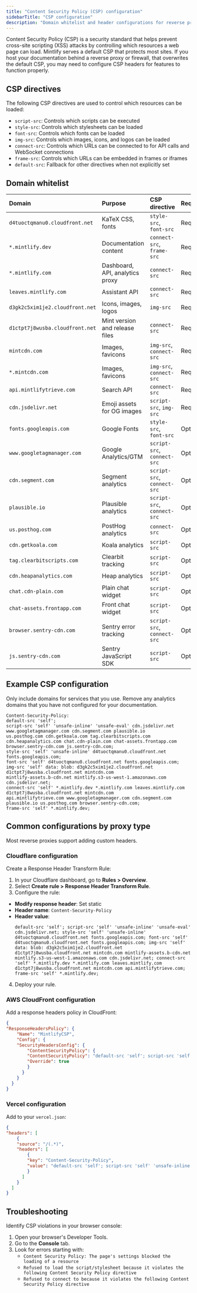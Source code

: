 ```yaml
---
title: "Content Security Policy (CSP) configuration"
sidebarTitle: "CSP configuration"
description: "Domain whitelist and header configurations for reverse proxies, firewalls, and networks that enforce strict security policies"
---
```


Content Security Policy (CSP) is a security standard that helps prevent cross-site scripting (XSS) attacks by controlling which resources a web page can load. Mintlify serves a default CSP that protects most sites. If you host your documentation behind a reverse proxy or firewall, that overwrites the default CSP, you may need to configure CSP headers for features to function properly.

## CSP directives

The following CSP directives are used to control which resources can be loaded:

- `script-src`: Controls which scripts can be executed
- `style-src`: Controls which stylesheets can be loaded
- `font-src`: Controls which fonts can be loaded
- `img-src`: Controls which images, icons, and logos can be loaded
- `connect-src`: Controls which URLs can be connected to for API calls and WebSocket connections
- `frame-src`: Controls which URLs can be embedded in frames or iframes
- `default-src`: Fallback for other directives when not explicitly set

## Domain whitelist

| Domain | Purpose | CSP directive | Required |
|:-------|:--------|:--------------|:-------|
| `d4tuoctqmanu0.cloudfront.net` | KaTeX CSS, fonts | `style-src`, `font-src` | Required |
| `*.mintlify.dev` | Documentation content | `connect-src`, `frame-src` | Required |
| `*.mintlify.com` | Dashboard, API, analytics proxy | `connect-src` | Required |
| `leaves.mintlify.com` | Assistant API | `connect-src` | Required |
| `d3gk2c5xim1je2.cloudfront.net` | Icons, images, logos | `img-src` | Required |
| `d1ctpt7j8wusba.cloudfront.net` | Mint version and release files | `connect-src` | Required |
| `mintcdn.com` | Images, favicons | `img-src`, `connect-src` | Required |
| `*.mintcdn.com` | Images, favicons | `img-src`, `connect-src` | Required |
| `api.mintlifytrieve.com` | Search API | `connect-src` | Required |
| `cdn.jsdelivr.net` | Emoji assets for OG images | `script-src`, `img-src` | Required |
| `fonts.googleapis.com` | Google Fonts | `style-src`, `font-src` | Optional |
| `www.googletagmanager.com` | Google Analytics/GTM | `script-src`, `connect-src` | Optional |
| `cdn.segment.com` | Segment analytics | `script-src`, `connect-src` | Optional |
| `plausible.io` | Plausible analytics | `script-src`, `connect-src` | Optional |
| `us.posthog.com` | PostHog analytics | `connect-src` | Optional |
| `cdn.getkoala.com` | Koala analytics | `script-src` | Optional |
| `tag.clearbitscripts.com` | Clearbit tracking | `script-src` | Optional |
| `cdn.heapanalytics.com` | Heap analytics | `script-src` | Optional |
| `chat.cdn-plain.com` | Plain chat widget | `script-src` | Optional |
| `chat-assets.frontapp.com` | Front chat widget | `script-src` | Optional |
| `browser.sentry-cdn.com` | Sentry error tracking | `script-src`, `connect-src` | Optional |
| `js.sentry-cdn.com` | Sentry JavaScript SDK | `script-src` | Optional |

## Example CSP configuration

<Note>
  Only include domains for services that you use. Remove any analytics domains that you have not configured for your documentation.
</Note>

```text wrap
Content-Security-Policy:
default-src 'self';
script-src 'self' 'unsafe-inline' 'unsafe-eval' cdn.jsdelivr.net www.googletagmanager.com cdn.segment.com plausible.io
us.posthog.com cdn.getkoala.com tag.clearbitscripts.com cdn.heapanalytics.com chat.cdn-plain.com chat-assets.frontapp.com
browser.sentry-cdn.com js.sentry-cdn.com;
style-src 'self' 'unsafe-inline' d4tuoctqmanu0.cloudfront.net fonts.googleapis.com;
font-src 'self' d4tuoctqmanu0.cloudfront.net fonts.googleapis.com;
img-src 'self' data: blob: d3gk2c5xim1je2.cloudfront.net d1ctpt7j8wusba.cloudfront.net mintcdn.com
mintlify-assets.b-cdn.net mintlify.s3-us-west-1.amazonaws.com cdn.jsdelivr.net;
connect-src 'self' *.mintlify.dev *.mintlify.com leaves.mintlify.com d1ctpt7j8wusba.cloudfront.net mintcdn.com
api.mintlifytrieve.com www.googletagmanager.com cdn.segment.com plausible.io us.posthog.com browser.sentry-cdn.com;
frame-src 'self' *.mintlify.dev;
```

## Common configurations by proxy type

Most reverse proxies support adding custom headers.

### Cloudflare configuration

Create a Response Header Transform Rule:

1. In your Cloudflare dashboard, go to **Rules > Overview**.
2. Select **Create rule > Response Header Transform Rule**. 
3. Configure the rule:
  - **Modify response header**: Set static
  - **Header name**: `Content-Security-Policy`
  - **Header value**:
    ```text wrap
    default-src 'self'; script-src 'self' 'unsafe-inline' 'unsafe-eval' cdn.jsdelivr.net; style-src 'self' 'unsafe-inline' d4tuoctqmanu0.cloudfront.net fonts.googleapis.com; font-src 'self' d4tuoctqmanu0.cloudfront.net fonts.googleapis.com; img-src 'self' data: blob: d3gk2c5xim1je2.cloudfront.net d1ctpt7j8wusba.cloudfront.net mintcdn.com mintlify-assets.b-cdn.net mintlify.s3-us-west-1.amazonaws.com cdn.jsdelivr.net; connect-src 'self' *.mintlify.dev *.mintlify.com leaves.mintlify.com d1ctpt7j8wusba.cloudfront.net mintcdn.com api.mintlifytrieve.com; frame-src 'self' *.mintlify.dev;
    ```
4. Deploy your rule.

### AWS CloudFront configuration

Add a response headers policy in CloudFront:

```json
{
"ResponseHeadersPolicy": {
    "Name": "MintlifyCSP",
    "Config": {
    "SecurityHeadersConfig": {
        "ContentSecurityPolicy": {
        "ContentSecurityPolicy": "default-src 'self'; script-src 'self' 'unsafe-inline' 'unsafe-eval' cdn.jsdelivr.net; style-src 'self' 'unsafe-inline' d4tuoctqmanu0.cloudfront.net fonts.googleapis.com; font-src 'self' d4tuoctqmanu0.cloudfront.net fonts.googleapis.com; img-src 'self' data: blob: d3gk2c5xim1je2.cloudfront.net d1ctpt7j8wusba.cloudfront.net mintcdn.com mintlify-assets.b-cdn.net mintlify.s3-us-west-1.amazonaws.com cdn.jsdelivr.net; connect-src 'self' *.mintlify.dev *.mintlify.com leaves.mintlify.com d1ctpt7j8wusba.cloudfront.net mintcdn.com api.mintlifytrieve.com; frame-src 'self' *.mintlify.dev;",
        "Override": true
        }
      }
    }
  }
}
```

### Vercel configuration

Add to your `vercel.json`:

```json
{
"headers": [
    {
    "source": "/(.*)",
    "headers": [
        {
        "key": "Content-Security-Policy",
        "value": "default-src 'self'; script-src 'self' 'unsafe-inline' 'unsafe-eval' cdn.jsdelivr.net; style-src 'self' 'unsafe-inline' d4tuoctqmanu0.cloudfront.net fonts.googleapis.com; font-src 'self' d4tuoctqmanu0.cloudfront.net fonts.googleapis.com; img-src 'self' data: blob: d3gk2c5xim1je2.cloudfront.net d1ctpt7j8wusba.cloudfront.net mintcdn.com mintlify-assets.b-cdn.net mintlify.s3-us-west-1.amazonaws.com cdn.jsdelivr.net; connect-src 'self' *.mintlify.dev *.mintlify.com leaves.mintlify.com d1ctpt7j8wusba.cloudfront.net mintcdn.com api.mintlifytrieve.com; frame-src 'self' *.mintlify.dev;"
        }
      ]
    }
  ]
}
```

## Troubleshooting

Identify CSP violations in your browser console:

1. Open your browser's Developer Tools.
2. Go to the **Console** tab.
3. Look for errors starting with:
    - `Content Security Policy: The page's settings blocked the loading of a resource`
    - `Refused to load the script/stylesheet because it violates the following Content Security Policy directive`
    - `Refused to connect to because it violates the following Content Security Policy directive`
